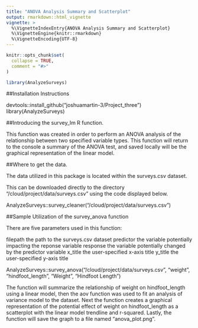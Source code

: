 ```yaml
---
title: "ANOVA Analysis Summary and Scatterplot"
output: rmarkdown::html_vignette
vignette: >
  %\VignetteIndexEntry{ANOVA Analysis Summary and Scatterplot}
  %\VignetteEngine{knitr::rmarkdown}
  %\VignetteEncoding{UTF-8}
---
```


```r
knitr::opts_chunk$set(
  collapse = TRUE,
  comment = "#>"
)
```

```r
library(AnalyzeSurveys)
```

##Installation Instructions

devtools::install_github("joshuamartin-3/Project_three")
library(AnalyzeSurveys)

##Introducing the survey_lm R function.

This function was created in order to perform an ANOVA analysis of the relationship between two specified variable types. This function will return to the console a summary of the ANOVA test, and saved locally will be the graphical representation of the linear model.

##Where to get the data.

The data utilized in this package is located within the surveys.csv dataset.

This can be downloaded directly to the directory "/cloud/project/data/surveys.csv" using the code displayed below.

AnalyzeSurveys::survey_cleaner("/cloud/project/data/surveys.csv")

##Sample Utilization of the survey_anova function

There are five parameters used in this function:

filepath the path to the surveys.csv dataset
predictor the variable potentially impacting the reponse variable
response the variable potentially changed by the predictor variable
x_title the user-specified x-axis title
y_title the user-specified y-axis title

AnalyzeSurveys::survey_anova("/cloud/project/data/surveys.csv", "weight", "hindfoot_length", "Weight", "Hindfoot Length")

The function will summarize the relationship of weight on hindfoot_length using a linear model, then the aov function was used to fit an analysis of variance model to the dataset. Next the function creates a graphical representation of the potential effect of weight on hindfoot_length as a scatterplot with the linear model trendline and r-squared. Lastly, the function will save the graph to a file named "anova_plot.png".

